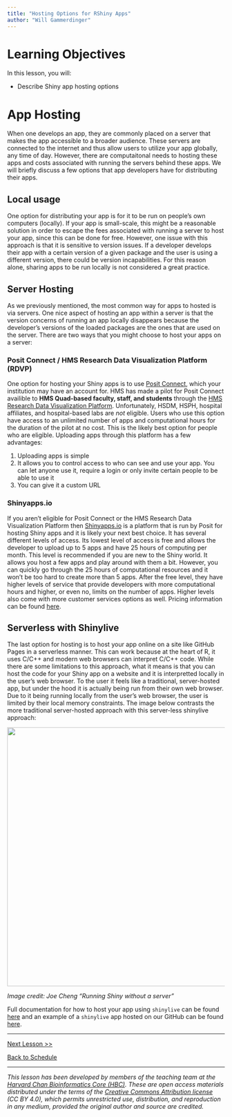 ```yaml
---
title: "Hosting Options for RShiny Apps"
author: "Will Gammerdinger"
---
```


# Learning Objectives

In this lesson, you will:

- Describe Shiny app hosting options

# App Hosting

When one develops an app, they are commonly placed on a server that makes the app accessible to a broader audience. These servers are connected to the internet and thus allow users to utilize your app globally, any time of day. However, there are computaitonal needs to hosting these apps and costs associated with running the servers behind these apps. We will briefly discuss a few options that app developers have for distributing their apps. 

## Local usage

One option for distributing your app is for it to be run on people's own computers (locally). If your app is small-scale, this might be a reasonable solution in order to escape the fees associated with running a server to host your app, since this can be done for free. However, one issue with this approach is that it is sensitive to version issues. If a developer develops their app with a certain version of a given package and the user is using a different version, there could be version incapabilities. For this reason alone, sharing apps to be run locally is not considered a great practice.

## Server Hosting

As we previously mentioned, the most common way for apps to hosted is via servers. One nice aspect of hosting an app within a server is that the version concerns of running an app locally disappears because the developer's versions of the loaded packages are the ones that are used on the server. There are two ways that you might choose to host your apps on a server:

### Posit Connect / HMS Research Data Visualization Platform (RDVP)

One option for hosting your Shiny apps is to use [Posit Connect](https://posit.co/products/enterprise/connect/), which your institution may have an account for. HMS has made a pilot for Posit Connect availible to **HMS Quad-based faculty, staff, and students** through the [HMS Research Data Visualization Platform](https://it.hms.harvard.edu/service/research-data-visualization-platform-rdvp-pilot). Unfortunately, HSDM, HSPH, hospital affiliates, and hospital-based labs are _not_ eligible. Users who use this option have access to an unlimited number of apps and computational hours for the duration of the pilot at no cost. This is the likely best option for people who are eligible. Uploading apps through this platform has a few advantages:

1. Uploading apps is simple
2. It allows you to control access to who can see and use your app. You can let anyone use it, require a login or only invite certain people to be able to use it
3. You can give it a custom URL

### Shinyapps.io

If you aren't eligible for Posit Connect or the HMS Research Data Visualization Platform then [Shinyapps.io](https://www.shinyapps.io/) is a platform that is run by Posit for hosting Shiny apps and it is likely your next best choice. It has several different levels of access. Its lowest level of access is free and allows the developer to upload up to 5 apps and have 25 hours of computing per month. This level is recommended if you are new to the Shiny world. It allows you host a few apps and play around with them a bit. However, you can quickly go through the 25 hours of computational resources and it won't be too hard to create more than 5 apps. After the free level, they have higher levels of service that provide developers with more computational hours and higher, or even no, limits on the number of apps. Higher levels also come with more customer services options as well. Pricing information can be found [here](https://www.shinyapps.io/#pricing-anchor).

## Serverless with Shinylive

The last option for hosting is to host your app online on a site like GitHub Pages in a serverless manner. This can work because at the heart of R, it uses C/C++ and modern web browsers can interpret C/C++ code. While there are some limitations to this approach, what it means is that you can host the code for your Shiny app on a website and it is interpretted locally in the user's web browser. To the user it feels like a traditional, server-hosted app, but under the hood it is actually being run from their own web browser. Due to it being running locally from the user's web browser, the user is limited by their local memory constraints. The image below contrasts the more traditional server-hosted approach with this server-less shinylive approach:

<p align="center">
<img src="../img/shinylive-webr.png" width="600">
</p>

*Image credit: Joe Cheng "Running Shiny without a server"*

Full documentation for how to host your app using `shinylive` can be found [here](Aside_shinylive.qmd) and an example of a `shinylive` app hosted on our GitHub can be found [here](https://hbctraining.github.io/shinylive_app/).

***

[Next Lesson >>](08_layout_practical.qmd)

[Back to Schedule](..)

*** 

*This lesson has been developed by members of the teaching team at the [Harvard Chan Bioinformatics Core (HBC)](http://bioinformatics.sph.harvard.edu/). These are open access materials distributed under the terms of the [Creative Commons Attribution license](https://creativecommons.org/licenses/by/4.0/) (CC BY 4.0), which permits unrestricted use, distribution, and reproduction in any medium, provided the original author and source are credited.*